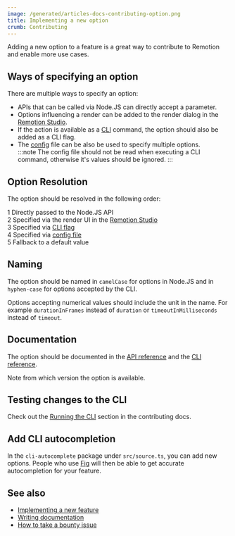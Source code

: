 ```yaml
---
image: /generated/articles-docs-contributing-option.png
title: Implementing a new option
crumb: Contributing
---
```


Adding a new option to a feature is a great way to contribute to Remotion and enable more use cases.

## Ways of specifying an option

There are multiple ways to specify an option:

- APIs that can be called via Node.JS can directly accept a parameter.
- Options influencing a render can be added to the render dialog in the [Remotion Studio](/docs/terminology/studio).
- If the action is available as a [CLI](/docs/cli) command, the option should also be added as a CLI flag.
- The [config](/docs/config) file can be also be used to specify multiple options. <br/>
  :::note
  The config file should not be read when executing a CLI command, otherwise it's values should be ignored.
  :::

## Option Resolution

The option should be resolved in the following order:

<Step>1</Step> Directly passed to the Node.JS API<br/>
<Step>2</Step> Specified via the render UI in the <a href="/docs/terminology/studio">Remotion Studio</a><br/>
<Step>3</Step> Specified via <a href="/docs/cli">CLI flag</a><br/>
<Step>4</Step> Specified via <a href="/docs/config">config file</a><br/>
<Step>5</Step> Fallback to a default value

## Naming

The option should be named in `camelCase` for options in Node.JS and in `hyphen-case` for options accepted by the CLI.

Options accepting numerical values should include the unit in the name. For example `durationInFrames` instead of `duration` or `timeoutInMilliseconds` instead of `timeout`.

## Documentation

The option should be documented in the [API reference](/docs/api) and the [CLI reference](/docs/cli).

Note from which version the option is available.

## Testing changes to the CLI

Check out the [Running the CLI](/docs/contributing) section in the contributing docs.

## Add CLI autocompletion

In the `cli-autocomplete` package under `src/source.ts`, you can add new options. People who use [Fig](https://fig.io) will then be able to get accurate autocompletion for your feature.

## See also

- [Implementing a new feature](/docs/contributing/feature)
- [Writing documentation](/docs/contributing/docs)
- [How to take a bounty issue](/docs/contributing/bounty)
